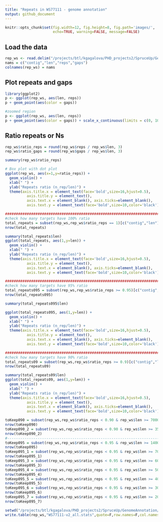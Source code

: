 ```yaml
---
title: "Repeats in WS77111 - genome annotation"
output: github_document
---
```


```r
knitr::opts_chunk$set(fig.width=12, fig.height=8, fig.path='images/',
                      echo=TRUE, warning=FALSE, message=FALSE)
```

## Load the data

```r
rep_ws <- read.delim("/projects/btl/kgagalova/PHD_projects2/SpruceUp/GenomeAnnotation/WS77111/data/RepeatMasking/WS77111-v2_all.masked", header=FALSE)
nams = c("contig","len","reps","gaps")
colnames(rep_ws) = nams
```

## Plot repeats and gaps

```r
library(ggplot2)
p <- ggplot(rep_ws, aes(len, reps))
p + geom_point(aes(color = gaps))

#zoomed region
p <- ggplot(rep_ws, aes(len, reps))
p + geom_point(aes(color = gaps)) + scale_x_continuous(limits = c(0, 1000000)) + scale_y_continuous(limits = c(0, 500000))
```

## Ratio repeats or Ns

```r
rep_ws$ratio_reps = round(rep_ws$reps / rep_ws$len, 3)
rep_ws$ratio_gaps = round(rep_ws$gaps / rep_ws$len, 3)

summary(rep_ws$ratio_reps)

# Box plot with dot plot
ggplot(rep_ws, aes(x=1,y=ratio_reps)) + 
  geom_violin() + 
  xlab(" ") +
  ylab("Repeats ratio (n_rep/len)") +
  theme(axis.title.x = element_text(face='bold',size=16,hjust=0.5),
          axis.title.y = element_text(), 
          axis.text.x = element_blank(), axis.ticks=element_blank(),
          axis.text.y = element_text(face='bold',size=10,color='black'))

################################################################################################
#check how many targets have 100% ratio 
total_repeats = subset(rep_ws,rep_ws$ratio_reps == 1)[c("contig","len")]
nrow(total_repeats)

summary(total_repeats$len)
ggplot(total_repeats, aes(1,y=len)) + 
  geom_violin() + 
  xlab(" ") +
  ylab("Repeats ratio (n_rep/len)") +
  theme(axis.title.x = element_text(face='bold',size=16,hjust=0.5),
          axis.title.y = element_text(), 
          axis.text.x = element_blank(), axis.ticks=element_blank(),
          axis.text.y = element_text(face='bold',size=10,color='black'))

################################################################################################
#check how many targets have 95% ratio 
total_repeats095 = subset(rep_ws,rep_ws$ratio_reps >= 0.95)[c("contig","len")]
nrow(total_repeats095)

summary(total_repeats095$len)

ggplot(total_repeats095, aes(1,y=len)) + 
  geom_violin() + 
  xlab(" ") +
  ylab("Repeats ratio (n_rep/len)") +
  theme(axis.title.x = element_text(face='bold',size=16,hjust=0.5),
          axis.title.y = element_text(), 
          axis.text.x = element_blank(), axis.ticks=element_blank(),
          axis.text.y = element_text(face='bold',size=10,color='black'))

################################################################################################
#check how many targets have 90% ratio 
total_repeats09 = subset(rep_ws,rep_ws$ratio_reps >= 0.9)[c("contig","len")]
nrow(total_repeats09)

summary(total_repeats09$len)
ggplot(total_repeats09, aes(1,y=len)) + 
  geom_violin() + 
  xlab(" ") +
  ylab("Repeats ratio (n_rep/len)") +
  theme(axis.title.x = element_text(face='bold',size=16,hjust=0.5),
          axis.title.y = element_text(), 
          axis.text.x = element_blank(), axis.ticks=element_blank(),
          axis.text.y = element_text(face='bold',size=10,color='black'))
```

```r
toKeep090 = subset(rep_ws,rep_ws$ratio_reps < 0.90 & rep_ws$len >= 70000)
nrow(toKeep090)
toKeep090_2 = subset(rep_ws,rep_ws$ratio_reps < 0.90 & rep_ws$len >= 35000)
nrow(toKeep090_2)
#----------------------------------------------------------------------------
toKeep095 = subset(rep_ws,rep_ws$ratio_reps < 0.95 & rep_ws$len >= 140000)
nrow(toKeep095)
toKeep095_1 = subset(rep_ws,rep_ws$ratio_reps < 0.95 & rep_ws$len >= 70000)
nrow(toKeep095_1)
toKeep095_3 = subset(rep_ws,rep_ws$ratio_reps < 0.95 & rep_ws$len >= 60000)
nrow(toKeep095_3)
toKeep095_4 = subset(rep_ws,rep_ws$ratio_reps < 0.95 & rep_ws$len >= 50000)
nrow(toKeep095_4)
toKeep095_5 = subset(rep_ws,rep_ws$ratio_reps < 0.95 & rep_ws$len >= 40000)
nrow(toKeep095_5)
toKeep095_6 = subset(rep_ws,rep_ws$ratio_reps < 0.95 & rep_ws$len >= 30000)
nrow(toKeep095_6)
toKeep095_7 = subset(rep_ws,rep_ws$ratio_reps < 0.95 & rep_ws$len >= 20000)
nrow(toKeep095_7)
```
```r
setwd("/projects/btl/kgagalova/PHD_projects2/SpruceUp/GenomeAnnotation/WS77111/data/RepeatMasking")
write.table(rep_ws,"WS77111-v2_all.stats",quote=F,row.names=F,col.names=T)
```

